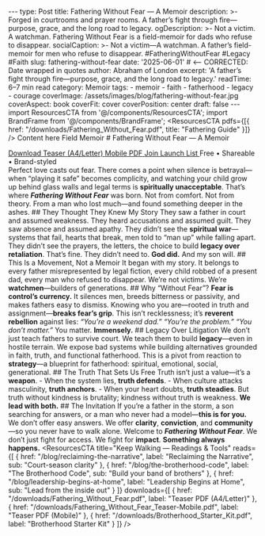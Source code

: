 ﻿--- type: Post title: Fathering Without Fear — A Memoir description: >- Forged in courtrooms and prayer rooms. A father’s fight through fire—purpose, grace, and the long road to legacy. ogDescription: >- Not a victim. A watchman. Fathering Without Fear is a field-memoir for dads who refuse to disappear. socialCaption: >- Not a victim—A watchman. A father’s field-memoir for men who refuse to disappear. #FatheringWithoutFear #Legacy #Faith slug: fathering-without-fear date: '2025-06-01' # <-- CORRECTED: Date wrapped in quotes author: Abraham of London excerpt: 'A father’s fight through fire—purpose, grace, and the long road to legacy.' readTime: 6–7 min read category: Memoir tags: - memoir - faith - fatherhood - legacy - courage coverImage: /assets/images/blog/fathering-without-fear.jpg coverAspect: book coverFit: cover coverPosition: center draft: false --- import ResourcesCTA from '@/components/ResourcesCTA'; import BrandFrame from '@/components/BrandFrame'; <ResourcesCTA pdfs={[{ href: "/downloads/Fathering_Without_Fear.pdf", title: "Fathering Guide" }]} /> <BrandFrame title="Legacy Tips" subtitle="Key Advice"> Content here </BrandFrame> <HeroEyebrow>Field Memoir</HeroEyebrow> # Fathering Without Fear — A Memoir <div className="not-prose mt-4 mb-6 rounded-xl border border-lightGrey bg-warmWhite/70 p-4 shadow-card"> <div className="flex flex-wrap items-center gap-3"> <a href="/downloads/Fathering_Without_Fear.pdf" className="aol-btn rounded-full px-4 py-2"> Download Teaser (A4/Letter) </a> <a href="/downloads/Fathering_Without_Fear_Teaser-Mobile.pdf" className="rounded-full border border-lightGrey px-4 py-2 text-sm hover:bg-warmWhite"> Mobile PDF </a> <a href="/contact" className="rounded-full border border-lightGrey px-4 py-2 text-sm hover:bg-warmWhite"> Join Launch List </a> <span className="text-xs text-[color:var(--color-on-secondary)/0.6]">Free • Shareable • Brand-styled</span> </div> </div> <Verse cite="1 John 4:18"> Perfect love casts out fear. </Verse> There comes a point when silence is betrayal—when “playing it safe” becomes complicity, and watching your child grow up behind glass walls and legal terms is **spiritually unacceptable**. That’s where ***Fathering Without Fear*** was born. Not from comfort. Not from theory. From a man who lost much—and found something deeper in the ashes. <Rule /> ## They Thought They Knew My Story They saw a father in court and assumed weakness. They heard accusations and assumed guilt. They saw absence and assumed apathy. <PullLine> They didn’t see the **spiritual war**—systems that fail, hearts that break, men told to “man up” while falling apart. They didn’t see the prayers, the letters, the choice to build **legacy over retaliation**. </PullLine> That’s fine. They didn’t need to. **God did.** And my son will. <Rule /> ## This Is a Movement, Not a Memoir It began with my story. It belongs to every father misrepresented by legal fiction, every child robbed of a present dad, every man who refused to disappear. We’re not victims. We’re **watchmen**—builders of generations. <Rule /> ## Why “Without Fear”? **Fear is control’s currency.** It silences men, breeds bitterness or passivity, and makes fathers easy to dismiss. Knowing who you are—rooted in truth and assignment—**breaks fear’s grip**. This isn’t recklessness; it’s **reverent rebellion** against lies: <PullLine subtle> *“You’re a weekend dad.” “You’re the problem.” “You don’t matter.”* You matter. **Immensely.** </PullLine> <Rule /> ## Legacy Over Litigation We don’t just teach fathers to survive court. We teach them to build **legacy**—even in hostile terrain. We expose bad systems while building alternatives grounded in faith, truth, and functional fatherhood. This is a pivot from reaction to **strategy**—a blueprint for fatherhood: spiritual, emotional, social, generational. <Rule /> ## The Truth That Sets Us Free Truth isn’t just a value—it’s a **weapon**. - When the system lies, **truth defends**. - When culture attacks masculinity, **truth anchors**. - When your heart doubts, **truth steadies**. But truth without kindness is brutality; kindness without truth is weakness. **We lead with both.** <Rule /> ## The Invitation <Note tone="key" title="Join the Movement"> If you’re a father in the storm, a son searching for answers, or a man who never had a model—**this is for you.** We don’t offer easy answers. We offer **clarity**, **conviction**, and **community**—so you never have to walk alone. Welcome to ***Fathering Without Fear***. We don’t just fight for access. We fight for **impact**. **Something always happens.** </Note> <ResourcesCTA title="Keep Walking — Readings & Tools" reads={[ { href: "/blog/reclaiming-the-narrative", label: "Reclaiming the Narrative", sub: "Court-season clarity" }, { href: "/blog/the-brotherhood-code", label: "The Brotherhood Code", sub: "Build your band of brothers" }, { href: "/blog/leadership-begins-at-home", label: "Leadership Begins at Home", sub: "Lead from the inside out" } ]} downloads={[ { href: "/downloads/Fathering_Without_Fear.pdf", label: "Teaser PDF (A4/Letter)" }, { href: "/downloads/Fathering_Without_Fear_Teaser-Mobile.pdf", label: "Teaser PDF (Mobile)" }, { href: "/downloads/Brotherhood_Starter_Kit.pdf", label: "Brotherhood Starter Kit" } ]} /> <ShareRow text="Fathering Without Fear: a field-memoir for men who refuse to disappear—truth, legacy, and the long road of presence." hashtags="Fatherhood,Faith,Legacy" />
